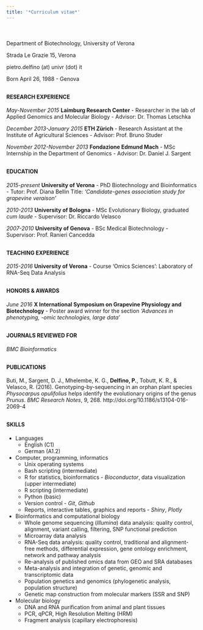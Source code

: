 ```yaml
---
title: '*Curriculum vitae*'
---
```

<div style="margin-bottom:50px;">
</div>
Department of Biotechnology, University of Verona

Strada Le Grazie 15, Verona

pietro.delfino (at) univr (dot) it

[](www.github.com/pietrod)

Born April 26, 1988 - Genova
<div style="margin-bottom:30px;">
</div>
#### RESEARCH EXPERIENCE
*May-November 2015*  **Laimburg Research Center** - Researcher in the lab of Applied Genomics and Molecular Biology - Advisor: Dr. Thomas Letschka

*December 2013-January 2015*  **ETH Zürich** - Research Assistant at the Institute of Agricultural Sciences - Advisor: Prof. Bruno Studer

*November 2012-November 2013* **Fondazione Edmund Mach** - MSc Internship in the Department of Genomics - Advisor: Dr. Daniel J. Sargent
<div style="margin-bottom:30px;">
</div>
#### EDUCATION
*2015-present*  **University of Verona** - PhD Biotechnology and Bioinformatics - Tutor: Prof. Diana Bellin Title: *‘Candidate-genes association study for grapevine veraison’*

*2010-2013* **University of Bologna** - MSc Evolutionary Biology, graduated *cum laude* - Supervisor: Dr. Riccardo Velasco

*2007-2010* **University of Genova** - BSc Medical Biotechnology - Supervisor: Prof. Ranieri Cancedda
<div style="margin-bottom:30px;">
</div>
#### TEACHING EXPERIENCE
*2015-2016* **University of Verona** - Course 'Omics Sciences': Laboratory of RNA-Seq Data Analysis
<div style="margin-bottom:30px;">
</div>
#### HONORS & AWARDS
*June 2016* **X International Symposium on Grapevine Physiology and Biotechnology** - Poster award winner for the section *‘Advances in phenotyping, -omic technologies, large data’*
<div style="margin-bottom:30px;">
</div>
#### JOURNALS REVIEWED FOR
*BMC Bioinformatics*
<div style="margin-bottom:30px;">
</div>
#### PUBLICATIONS
Buti, M., Sargent, D. J., Mhelembe, K. G., **Delfino, P.**, Tobutt, K. R., &amp; Velasco, R. (2016).
Genotyping-by-sequencing in an orphan plant species *Physocarpus opulifolius* helps identify the evolutionary origins of the genus *Prunus*. *BMC Research Notes*, 9, 268.
http://doi.org/10.1186/s13104-016-2069-4
<div style="margin-bottom:30px;">
</div>
#### SKILLS
* Languages
    + English (C1)
    + German (A1.2)  
* Computer, programming, informatics
    + Unix operating systems
    + Bash scripting (intermediate)
    + R for statistics, bioinformatics - *Bioconductor*, data visualization (upper intermediate)
    + R scripting (intermediate)
    + Python (basic)
    + Version control - *Git*, *Github*
    + Reports, interactive tables, graphics and reports - *Shiny*, *Plotly*  
* Bioinformatics and computational biology
    + Whole genome sequencing (*Illumina*) data analysis: quality control, alignment, variant calling, filtering, SNP functional prediction
    + Microarray data analysis
    + RNA-Seq data analysis: quality control, traditional and alignment-free methods, differential expression, gene ontology enrichment, network and pathway analysis
    + Re-analysis of published omics data from GEO and SRA databases
    + Meta-analysis and integration of genetic, genomic and transcriptomic data
    + Population genetics and genomics (phylogenetic analysis, population structure)
    + Genetic map construction from molecular markers (SSR and SNP)  
* Molecular biology
    + DNA and RNA purification from animal and plant tissues
    + PCR, qPCR, High Resolution Melting (HRM)
    + Fragment analysis (capillary electrophoresis)